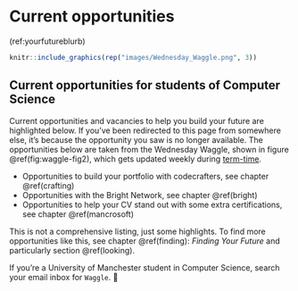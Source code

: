 # Current opportunities {#opportunities}

(ref:yourfutureblurb)

```r
knitr::include_graphics(rep("images/Wednesday_Waggle.png", 3))
```

## Current opportunities for students of Computer Science

Current opportunities and vacancies to help you build your future are highlighted below. If you've been redirected to this page from somewhere else, it's because the opportunity you saw is no longer available. The opportunities below are taken from the Wednesday Waggle, shown in figure \@ref(fig:waggle-fig2), which gets updated weekly during [term-time](https://www.manchester.ac.uk/about/key-dates/).

* Opportunities to build your portfolio with codecrafters, see chapter \@ref(crafting)
* Opportunities with the Bright Network, see chapter \@ref(bright)
* Opportunities to help your CV stand out with some extra certifications, see chapter \@ref(mancrosoft)

This is not a comprehensive listing, just some highlights. To find more opportunities like this, see chapter \@ref(finding): _Finding Your Future_ and particularly section \@ref(looking).

If you're a University of Manchester student in Computer Science, search your email inbox for `Waggle`. 🐝
